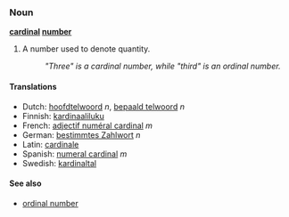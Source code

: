===Noun===
'''[[cardinal]] [[number]]'''

# A number used to denote quantity.
#: ''"Three" is a cardinal number, while "third" is an ordinal number.''

====Translations====
*Dutch: [[hoofdtelwoord]] ''n'', [[bepaald telwoord]] ''n''
*Finnish: [[kardinaaliluku]]
*French: [[adjectif numéral cardinal]] ''m''
*German: [[bestimmtes Zahlwort]] ''n''
*Latin: [[cardinale]]
*Spanish: [[numeral cardinal]] ''m''
*Swedish: [[kardinaltal]]

==== See also ====
*[[ordinal number]]